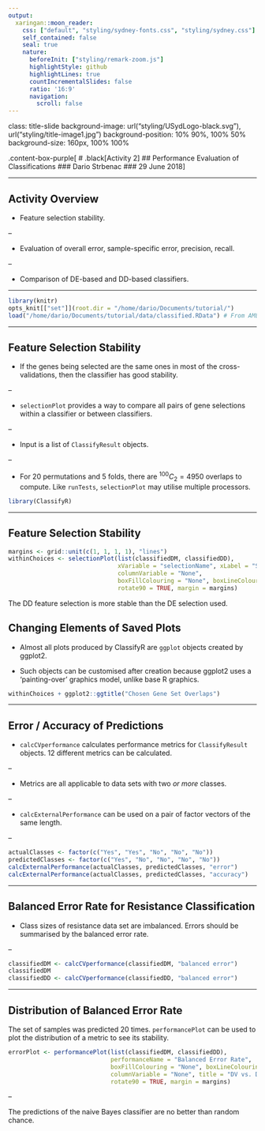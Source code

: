 ```yaml
---
output:
  xaringan::moon_reader:
    css: ["default", "styling/sydney-fonts.css", "styling/sydney.css"]
    self_contained: false
    seal: true
    nature:
      beforeInit: ["styling/remark-zoom.js"]
      highlightStyle: github
      highlightLines: true
      countIncrementalSlides: false
      ratio: '16:9'
      navigation:
        scroll: false
---
```


class: title-slide
background-image: url("styling/USydLogo-black.svg"), url("styling/title-image1.jpg")
background-position: 10% 90%, 100% 50%
background-size: 160px, 100% 100%

.content-box-purple[
# .black[Activity 2]
## Performance Evaluation of Classifications
### Dario Strbenac
### 29 June 2018
]

---

## Activity Overview

- Feature selection stability.

--

- Evaluation of overall error, sample-specific error, precision, recall.

--

- Comparison of DE-based and DD-based classifiers.

---

```r
library(knitr)
opts_knit[["set"]](root.dir = "/home/dario/Documents/tutorial/")
load("/home/dario/Documents/tutorial/data/classified.RData") # From AMLclassifiers.html tutorial.
```

---

## Feature Selection Stability

- If the genes being selected are the same ones in most of the cross-validations, then the classifier has good stability.

--

- `selectionPlot` provides a way to compare all pairs of gene selections within a classifier or between classifiers.

--

- Input is a list of `ClassifyResult` objects.

--

-  For 20 permutations and 5 folds, there are $^{100}C_2 = 4950$ overlaps to compute. Like `runTests`, `selectionPlot` may utilise multiple processors.

```r
library(ClassifyR)
```

---

## Feature Selection Stability

```r
margins <- grid::unit(c(1, 1, 1, 1), "lines")
withinChoices <- selectionPlot(list(classifiedDM, classifiedDD),
                               xVariable = "selectionName", xLabel = "Selection Method",
                               columnVariable = "None",
                               boxFillColouring = "None", boxLineColouring = "None",
                               rotate90 = TRUE, margin = margins)
```

The DD feature selection is more stable than the DE selection used.

## Changing Elements of Saved Plots

- Almost all plots produced by ClassifyR are `ggplot` objects created by ggplot2.

- Such objects can be customised after creation because ggplot2 uses a 'painting-over' graphics model, unlike base R graphics.

```r
withinChoices + ggplot2::ggtitle("Chosen Gene Set Overlaps")
```

---

## Error / Accuracy of Predictions

- `calcCVperformance` calculates performance metrics for `ClassifyResult` objects. 12 different metrics can be calculated.

--

- Metrics are all applicable to data sets with two *or more* classes.

--

- `calcExternalPerformance` can be used on a pair of factor vectors of the same length.

--

```r
actualClasses <- factor(c("Yes", "Yes", "No", "No", "No"))
predictedClasses <- factor(c("Yes", "No", "No", "No", "No"))
calcExternalPerformance(actualClasses, predictedClasses, "error")
calcExternalPerformance(actualClasses, predictedClasses, "accuracy")
```

---

## Balanced Error Rate for Resistance Classification

- Class sizes of resistance data set are imbalanced. Errors should be summarised by the balanced error rate.

--

```r
classifiedDM <- calcCVperformance(classifiedDM, "balanced error")
classifiedDM
classifiedDD <- calcCVperformance(classifiedDD, "balanced error")
```

---

## Distribution of Balanced Error Rate

The set of samples was predicted 20 times. `performancePlot` can be used to plot the distribution of a metric to see its stability.

```r
errorPlot <- performancePlot(list(classifiedDM, classifiedDD),
                             performanceName = "Balanced Error Rate",
                             boxFillColouring = "None", boxLineColouring = "None",
                             columnVariable = "None", title = "DV vs. DD Errors",
                             rotate90 = TRUE, margin = margins)
```

--

The predictions of the naive Bayes classifier are no better than random chance.


